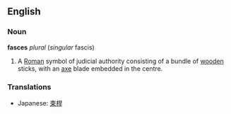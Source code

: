 ==English==
===Noun===
'''fasces''' ''plural'' (''singular'' fascis)

#A [[Roman]] symbol of judicial authority consisting of a bundle of [[wood]]en sticks, with an [[axe]] blade embedded in the centre.

===Translations===
*Japanese: [[束桿]]